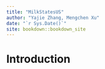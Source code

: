 ```yaml
--- 
title: "MilkStatesUS"
author: "Yajie Zhang, Mengchen Xu"
date: "`r Sys.Date()`"
site: bookdown::bookdown_site
---
```


# Introduction

